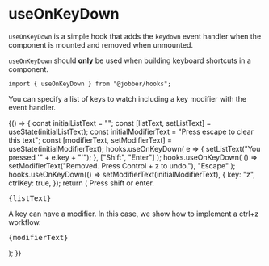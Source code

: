 
<Meta title="Hooks/useOnKeyDown" />

# useOnKeyDown

`useOnKeyDown` is a simple hook that adds the `keydown` event handler when the
component is mounted and removed when unmounted.

`useOnKeyDown` should **only** be used when building keyboard shortcuts in a
component.

```tsx
import { useOnKeyDown } from "@jobber/hooks";
```

You can specify a list of keys to watch including a key modifier with the event
handler.

<Canvas>
  <Story name="useOnKeyDown">
    {() => {
      const initialListText = "";
      const [listText, setListText] = useState(initialListText);
      const initialModifierText = "Press escape to clear this text";
      const [modifierText, setModifierText] = useState(initialModifierText);
      hooks.useOnKeyDown(
        e => {
          setListText("You pressed '" + e.key + "'");
        },
        ["Shift", "Enter"]
      );
      hooks.useOnKeyDown(
        () => setModifierText("Removed. Press Control + z to undo."),
        "Escape"
      );
      hooks.useOnKeyDown(() => setModifierText(initialModifierText), {
        key: "z",
        ctrlKey: true,
      });
      return (
        <Content>
          <Card title="Shift or Enter Example">
            <Content>
              Press shift or enter.
              <pre>{listText}</pre>
            </Content>
          </Card>
          <Card title="With a Key modifier">
            <Content>
              <Text>
                A key can have a modifier. In this case, we show how to
                implement a ctrl+z workflow.
              </Text>
              <pre>{modifierText}</pre>
            </Content>
          </Card>
        </Content>
      );
    }}
  </Story>
</Canvas>
